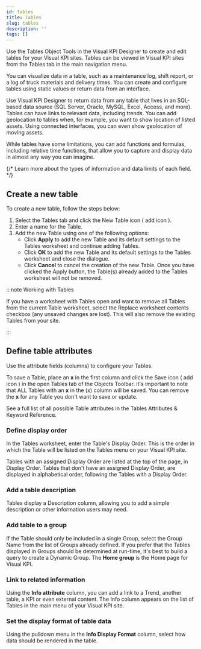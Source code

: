 ```yaml
---
id: tables
title: Tables
slug: tables
description: ''
tags: []
---
```



Use the Tables Object Tools in the Visual KPI Designer to create and edit tables for your Visual KPI sites. Tables can be viewed in Visual KPI sites from the Tables tab in the main navigation menu.

<StylizedImage
  imgURL="img/designer/tables-worksheet.png"
  alt="Tables Worksheet"
/>

You can visualize data in a table, such as a maintenance log, shift report, or a log of truck materials and delivery times. You can create and configure tables using static values or return data from an interface.

Use Visual KPI Designer to return data from any table that lives in an SQL-based data source (SQL Server, Oracle, MySQL, Excel, Access, and more). Tables can have links to relevant data, including trends. You can add geolocation to tables when, for example, you want to show location of listed assets. Using connected interfaces, you can even show geolocation of moving assets.

While tables have some limitations, you can add functions and formulas, including relative time functions, that allow you to capture and display data in almost any way you can imagine.

{/* Learn more about the types of information and data limits of each field. */}

<StylizedImage
  imgURL="img/designer/tables-enduser.png"
  alt="Tables End User"
/>

## Create a new table

To create a new table, follow the steps below:

1. Select the Tables tab and click the New Table icon ( add icon ).
2. Enter a name for the Table.
3. Add the new Table using one of the following options:
    - Click **Apply** to add the new Table and its default settings to the Tables worksheet and continue adding Tables.
    - Click **OK** to add the new Table and its default settings to the Tables worksheet and close the dialogue.
    - Click **Cancel** to cancel the creation of the new Table. Once you have clicked the Apply button, the Table(s) already added to the Tables worksheet will not be removed.

:::note Working with Tables 

If you have a worksheet with Tables open and want to remove all Tables from the current Table worksheet, select the Replace worksheet contents checkbox (any unsaved changes are lost). This will also remove the existing Tables from your site.

:::

## Define table attributes

Use the attribute fields (columns) to configure your Tables.

To save a Table, place an **x** in the first column and click the Save icon ( add icon ) in the open Tables tab of the Objects Toolbar. it's important to note that ALL Tables with an **x** in the (x) column will be saved. You can remove the **x** for any Table you don't want to save or update.

See a full list of all possible Table attributes in the Tables Attributes & Keyword Reference.

### Define display order

In the Tables worksheet, enter the Table's Display Order. This is the order in which the Table will be listed on the Tables menu on your Visual KPI site.

Tables with an assigned Display Order are listed at the top of the page, in Display Order. Tables that don't have an assigned Display Order, are displayed in alphabetical order, following the Tables with a Display Order.

### Add a table description

Tables display a Description column, allowing you to add a simple description or other information users may need.

### Add table to a group

If the Table should only be included in a single Group, select the Group Name from the list of Groups already defined. If you prefer that the Tables displayed in Groups should be determined at run-time, it's best to build a query to create a Dynamic Group. The **Home group** is the Home page for Visual KPI.

### Link to related information

Using the **Info attribute** column, you can add a link to a Trend, another table, a KPI or even external content. The Info column appears on the list of Tables in the main menu of your Visual KPI site.

<StylizedImage
  imgURL="img/designer/tables-link.png"
  alt="Tables External Links"
/>

### Set the display format of table data

Using the pulldown menu in the **Info Display Format** column, select how data should be rendered in the table.

<StylizedImage
  imgURL="img/designer/tables-format.png"
  alt="Tables Display Format"
/>